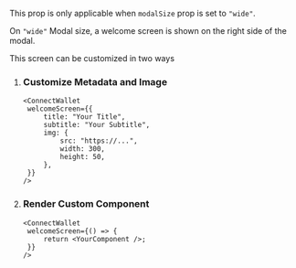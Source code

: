 This prop is only applicable when `modalSize` prop is set to `"wide"`.

On `"wide"` Modal size, a welcome screen is shown on the right side of the modal.

This screen can be customized in two ways

1. ### Customize Metadata and Image

   ```tsx
   <ConnectWallet
   	welcomeScreen={{
   		title: "Your Title",
   		subtitle: "Your Subtitle",
   		img: {
   			src: "https://...",
   			width: 300,
   			height: 50,
   		},
   	}}
   />
   ```

2. ### Render Custom Component

   ```tsx
   <ConnectWallet
   	welcomeScreen={() => {
   		return <YourComponent />;
   	}}
   />
   ```
